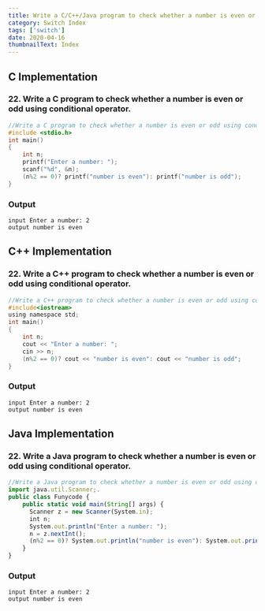 ```yaml
---
title: Write a C/C++/Java program to check whether a number is even or odd using conditional operator.
category: Switch Index
tags: ['switch']
date: 2020-04-16
thumbnailText: Index
---
```


## C Implementation
### 22. Write a C program to check whether a number is even or odd using conditional operator.
```c
//Write a C program to check whether a number is even or odd using conditional operator.
#include <stdio.h>
int main()
{
    int n;
    printf("Enter a number: ");
    scanf("%d", &n);
    (n%2 == 0)? printf("number is even"): printf("number is odd");
}
```
### Output
```
input Enter a number: 2
output number is even
```

## C++ Implementation
### 22. Write a C++ program to check whether a number is even or odd using conditional operator.
```c
//Write a C++ program to check whether a number is even or odd using conditional operator.
#include<iostream>
using namespace std;
int main()
{
    int n;
    cout << "Enter a number: ";
    cin >> n;
    (n%2 == 0)? cout << "number is even": cout << "number is odd";
}
```
### Output
```
input Enter a number: 2
output number is even
```

## Java Implementation
### 22. Write a Java program to check whether a number is even or odd using conditional operator.
```js
//Write a Java program to check whether a number is even or odd using conditional operator.
import java.util.Scanner;.
public class Funycode {
    public static void main(String[] args) {
      Scanner z = new Scanner(System.in);
      int n;
      System.out.println("Enter a number: ");
      n = z.nextInt();
      (n%2 == 0)? System.out.println("number is even"): System.out.println("number is odd");
    }
}
```
### Output
```
input Enter a number: 2
output number is even
```
